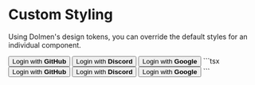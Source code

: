 
# Custom Styling

Using Dolmen's design tokens, you can override the default styles for an individual component.

<DemoSection>
  <Stack gap="md" style={{ width: '15rem' }}>
    <Button color="primary" style={{ '--dm-color-btn-primary': '#484848' }}>
      Login with <b>GitHub</b>
    </Button>
    <Button color="primary" style={{ '--dm-color-btn-primary': '#5865F2' }}>
      Login with <b>Discord</b>
    </Button>
    <Button color="primary" style={{ '--dm-color-btn-primary': '#bd2c00' }}>
      Login with <b>Google</b>
    </Button>
  </Stack>
</DemoSection>
<SourceCode>
```tsx
<Button color="primary" style={{ '--dm-color-btn-primary': '#484848' }}>
  Login with <b>GitHub</b>
</Button>
<Button color="primary" style={{ '--dm-color-btn-primary': '#5865F2' }}>
  Login with <b>Discord</b>
</Button>
<Button color="primary" style={{ '--dm-color-btn-primary': '#bd2c00' }}>
  Login with <b>Google</b>
</Button>
```
</SourceCode>
